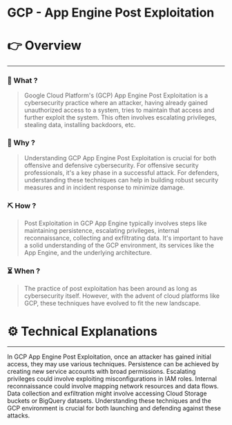 # GCP - App Engine Post Exploitation


# 👉 Overview

---

### 👀 What ?

> Google Cloud Platform's (GCP) App Engine Post Exploitation is a cybersecurity practice where an attacker, having already gained unauthorized access to a system, tries to maintain that access and further exploit the system. This often involves escalating privileges, stealing data, installing backdoors, etc.
> 

### 🧐 Why ?

> Understanding GCP App Engine Post Exploitation is crucial for both offensive and defensive cybersecurity. For offensive security professionals, it's a key phase in a successful attack. For defenders, understanding these techniques can help in building robust security measures and in incident response to minimize damage.
> 

### ⛏️ How ?

> Post Exploitation in GCP App Engine typically involves steps like maintaining persistence, escalating privileges, internal reconnaissance, collecting and exfiltrating data. It's important to have a solid understanding of the GCP environment, its services like the App Engine, and the underlying architecture.
> 

### ⏳ When ?

> The practice of post exploitation has been around as long as cybersecurity itself. However, with the advent of cloud platforms like GCP, these techniques have evolved to fit the new landscape.
> 

# ⚙️ Technical Explanations

---

In GCP App Engine Post Exploitation, once an attacker has gained initial access, they may use various techniques. Persistence can be achieved by creating new service accounts with broad permissions. Escalating privileges could involve exploiting misconfigurations in IAM roles. Internal reconnaissance could involve mapping network resources and data flows. Data collection and exfiltration might involve accessing Cloud Storage buckets or BigQuery datasets. Understanding these techniques and the GCP environment is crucial for both launching and defending against these attacks.
